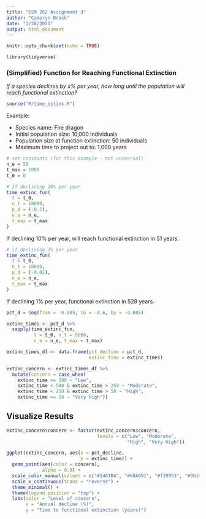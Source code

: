 ```yaml
---
title: "ESM 262 Assignment 3"
author: "Cameryn Brock"
date: "2/28/2021"
output: html_document
---
```


```r
knitr::opts_chunk$set(echo = TRUE)
```

```r
library(tidyverse)
```

### (Simplified) Function for Reaching Functional Extinction

*If a species declines by x% per year, how long until the population will reach functional extinction?* 

```r
source("R/time_extinc.R")
```

Example: 

* Species name: Fire dragon
* Initial population size: 10,000 individuals
* Population size at function extinction: 50 individuals
* Maximum time to project out to: 1,000 years


```r
# set constants (for this example - not universal)
n_e = 50
t_max = 1000
t_0 = 0

# If declining 10% per year 
time_extinc_fun(
  t = t_0,
  n_t = 10000,
  p_d = (-0.1),
  n_e = n_e,
  t_max = t_max
)
```
If declining 10% per year, will reach functional extinction in 51 years.


```r
# if declining 1% per year
time_extinc_fun(
  t = t_0,
  n_t = 10000,
  p_d = (-0.01),
  n_e = n_e,
  t_max = t_max
)
```
If declining 1% per year, functional extinction in 528 years.

```r
pct_d = seq(from = -0.005, to = -0.6, by = -0.005)

extinc_times <- pct_d %>% 
  sapply(time_extinc_fun,
          t = t_0, n_t = 5000,
          n_e = n_e, t_max = t_max)

extinc_times_df <- data.frame(pct_decline = pct_d, 
                              extinc_time = extinc_times)

extinc_concern <- extinc_times_df %>% 
  mutate(concern = case_when(
    extinc_time >= 500 ~ "Low",
    extinc_time < 500 & extinc_time > 250 ~ "Moderate",
    extinc_time < 250 & extinc_time > 50 ~ "High",
    extinc_time <= 50 ~ "Very High"))
```

## Visualize Results

```r
extinc_concern$concern <- factor(extinc_concern$concern, 
                                 levels = c("Low", "Moderate", 
                                            "High", "Very High"))

ggplot(extinc_concern, aes(x = pct_decline,
                           y = extinc_time)) + 
  geom_point(aes(color = concern),
             alpha = 0.9) + 
  scale_color_manual(values = c("#1481BA", "#68A691", "#f19953", "#9b1d20")) +
  scale_x_continuous(trans = "reverse") +
  theme_minimal() +
  theme(legend.position = "top") +
  labs(color = "Level of concern",
       x = "Annual decline (%)",
       y = "Time to functional extinction (years)")
```






